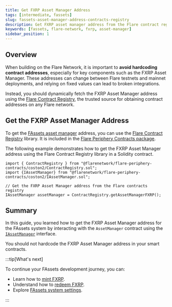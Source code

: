 ```yaml
---
title: Get FXRP Asset Manager Address
tags: [intermediate, fassets]
slug: fassets-asset-manager-address-contracts-registry
description: Get FXRP asset manager address from the Flare contract registry
keywords: [fassets, flare-network, fxrp, asset-manager]
sidebar_position: 1
---
```



## Overview

When building on the Flare Network, it is important to **avoid hardcoding contract addresses**, especially for key components such as the FXRP Asset Manager.
These addresses can change between Flare testnets and mainnet deployments, and relying on fixed values can lead to broken integrations.

Instead, you should dynamically fetch the FXRP Asset Manager address using the [Flare Contract Registry](/network/guides/flare-contracts-registry), the trusted source for obtaining contract addresses on any Flare network.

## Get the FXRP Asset Manager Address

To get the [FAssets asset manager](/fassets/reference/IAssetManager) address, you can use the [Flare Contract Registry](/network/guides/flare-contracts-registry) library.
It is included in the [Flare Periphery Contracts package](https://www.npmjs.com/package/@flarenetwork/flare-periphery-contracts).

The following example demonstrates how to get the FXRP Asset Manager address using the Flare Contract Registry library in a Solidity contract.

```solidity
import { ContractRegistry } from "@flarenetwork/flare-periphery-contracts/coston2/ContractRegistry.sol";
import {IAssetManager} from "@flarenetwork/flare-periphery-contracts/coston2/IAssetManager.sol";

// Get the FXRP Asset Manager address from the Flare contracts registry
IAssetManager assetManager = ContractRegistry.getAssetManagerFXRP();
```

## Summary

In this guide, you learned how to get the FXRP Asset Manager address for the FAssets system by interacting with the `AssetManager` contract using the [`IAssetManager`](/fassets/reference/IAssetManager) interface.

You should not hardcode the FXRP Asset Manager address in your smart contracts.

:::tip[What's next]

To continue your FAssets development journey, you can:

- Learn how to [mint FXRP](/fassets/developer-guides/fassets-mint).
- Understand how to [redeem FXRP](/fassets/developer-guides/fassets-redeem).
- Explore [FAssets system settings](/fassets/operational-parameters).

:::
